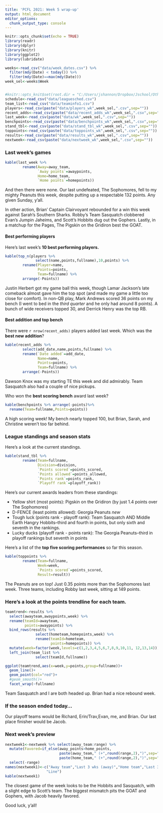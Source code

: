 ```yaml
---
title: 'PCFL 2021: Week 5 wrap-up'
output: html_document
editor_options: 
  chunk_output_type: console
---
```


```r
knitr::opts_chunk$set(echo = TRUE)
library(readr)
library(dplyr)
library(knitr)
library(ggplot2)
library(lubridate)

weeks<-read_csv("data/week_dates.csv") %>%
  filter(mdy(Date) < today()) %>%
  filter(mdy(Date)==max(mdy(Date)))
week_sel<-weeks$Week


#knitr::opts_knit$set(root.dir = "C:/Users/jshannon/Dropbox/Jschool/Other/pcfl2020")
schedule<-read_csv("data/leaguesched.csv")
team_list<-read_csv("data/teaminfo1.csv")
players<-read_csv(paste("data/players_wk",week_sel,".csv",sep=""))
recent_adds<-read_csv(paste("data/recent_adds_wk",week_sel,".csv",sep=""))
last_week<-read_csv(paste("data/wk",week_sel,".csv",sep=""))
benchpoints<-read_csv(paste("data/benchpoints_wk",week_sel,".csv",sep=""))
stand_tbl<-read_csv(paste("data/stand_tbl_wk",week_sel,".csv",sep=""))
toppoints<-read_csv(paste("data/toppoints_wk",week_sel,".csv",sep=""))
results<-read_csv(paste("data/results_wk",week_sel,".csv",sep=""))
nextweek<-read_csv(paste("data/nextweek_wk",week_sel,".csv",sep=""))
```

### Last week's games

```r
kable(last_week %>%
        rename(Away=away_team,
               `Away points`=awaypoints,
               Home=home_team,
               `Home points`=homepoints))
```

And then there were none. Our last undefeated, The Sophomores, fell to my mighty Peanuts this week, despite putting up a respectable 132 points. Any given Sunday, y'all.

In other action, Brian' Captain Clairvoyant rebounded for a win this week against Sarah's Southern Sharks. Robby's Team Sasquatch clobbered Evan's Jumpin Jaheims, and Scott's Hobbits dug out the Gophers. Lastly, in a matchup for the Pages, The Pigskin on the Gridiron best the GOAT. 

#### Best performing players

Here's last week's **10 best performing players.** 

```r
kable(top_n(players %>% 
              select(name,points,fullname),10,points) %>%
        rename(Player=name,
               Points=points,
               Team=fullname) %>%
        arrange(-Points))
```

Justin Herbert got my game ball this week, though Lamar Jackson's late comeback almost gave him the top spot (and made my game a little too close for comfort). In non-QB play, Mark Andrews scored 36 points on my bench (I went to bed in the *third quarter* and he only had around 8 points). A bunch of wide receivers topped 30, and Derrick Henry was the top RB.

#### Best addition and top bench
There were `r nrow(recent_adds)` players added last week. Which was the **best new addition**?

```r
kable(recent_adds %>% 
        select(add_date,name,points,fullname) %>%
        rename(`Date added`=add_date,
               Name=name,
               Points=points,
               Team=fullname) %>%
        arrange(-Points))
```

Dawson Knox was my starting TE this week and did admirably. Team Sasquatch also had a couple of nice pickups.

Who won the **best scoring bench** award last week?

```r
kable(benchpoints %>% arrange(-points)%>%
  rename(Team=fullname,Points=points)) 
```

A high scoring week! My bench nearly topped 100, but Brian, Sarah, and Christine weren't too far behind.

### League standings and season stats
Here's a look at the current standings.

```r
kable(stand_tbl %>%
        rename(Team=fullname,
               Division=division,
               `Points scored`=points_scored,
               `Points allowed`=points_allowed,
               `Points rank`=points_rank,
               `Playoff rank`=playoff_rank))
```

Here's our current awards leaders from these standings:

* Yellow shirt (most points): Pigskin on the Gridiron (by just 1.4 points over The Sophomores) 
* D-FENCE (least points allowed): Georgia Peanuts *_new_*
* Tough luck (points rank - playoff rank): Team Sasquatch AND Middle Earth Hangry Hobbits--third and fourth in points, but only sixth and seventh in the rankings.
* Lucky ducks (playoff rank - points rank): The Georgia Peanuts--third in playoff rankings but seventh in points

Here's a list of the **top five scoring performances** so far this season.

```r
kable(toppoints %>%
        rename(Team=fullname,
               Week=week,
               `Points scored`=points_scored,
               Result=result))
```

The Peanuts are on top! Just 0.35 points more than the Sophomores last week. Three teams, including Robby last week, sitting at 149 points.

### Here's a look at the **points trendline** for each team.

```r
teamtrend<-results %>%
  select(awayteam,awaypoints,week) %>%
  rename(teamId=awayteam,
         points=awaypoints) %>%
  bind_rows(results %>%
              select(hometeam,homepoints,week) %>%
              rename(teamId=hometeam,
                     points=homepoints)) %>%
  mutate(week=factor(week,levels=c(1,2,3,4,5,6,7,8,9,10,11, 12,13,14))) %>%
  left_join(team_list %>%
              select(teamId,fullname))

ggplot(teamtrend,aes(x=week,y=points,group=fullname))+
  geom_line()+
  geom_point(col="red")+
  #geom_smooth()+
  facet_wrap(~fullname)
```

Team Sasquatch and I are both headed up. Brian had a nice rebound week. 

### If the season ended today...

Our playoff teams would be Richard, Erin/Trav,Evan, me, and Brian. Our last place finisher would be Jacob.

### Next week's preview

```r
nextweek1<-nextweek %>% select(away_team:range) %>%
  mutate(Favored=if_else(away_points>home_points,
                         paste(away_team," (+",round(range,2),")",sep=""),
                         paste(home_team," (+",round(range,2),")",sep=""))) %>%
  select(-range)
names(nextweek1)<-c("Away team","Last 3 wks (away)","Home team","Last 3 wks (home)",
                   "Line")
kable(nextweek1)
```

The closest game of the week looks to be the Hobbits and Sasquatch, with a slight edge to Scott's team. The biggest mismatch pits the GOAT and Gophers, with Jacob heavily favored. 

Good luck, y'all!
